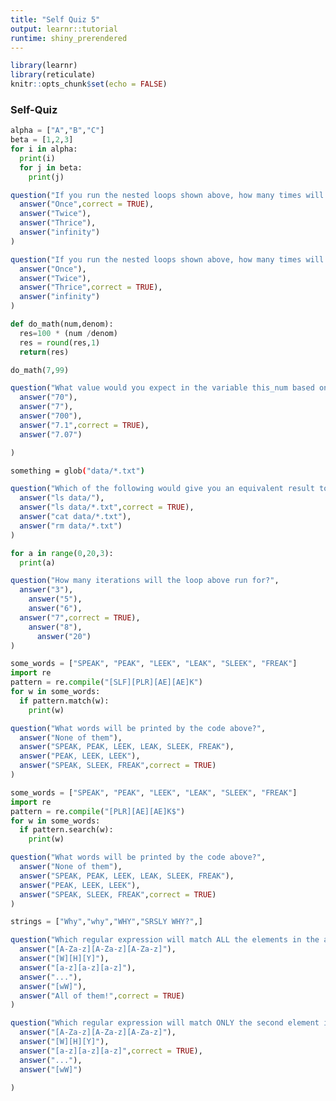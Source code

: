 ```yaml
---
title: "Self Quiz 5"
output: learnr::tutorial
runtime: shiny_prerendered
---
```



```r
library(learnr)
library(reticulate)
knitr::opts_chunk$set(echo = FALSE)
```


### Self-Quiz

```python
alpha = ["A","B","C"]
beta = [1,2,3]
for i in alpha:
  print(i)
  for j in beta:
    print(j)

```

```r
question("If you run the nested loops shown above, how many times will the letter C be printed?",
  answer("Once",correct = TRUE),       
  answer("Twice"),
  answer("Thrice"),
  answer("infinity")
)
```

```r
question("If you run the nested loops shown above, how many times will the number 1 be printed?",
  answer("Once"),       
  answer("Twice"),
  answer("Thrice",correct = TRUE),
  answer("infinity")
)
```

```python
def do_math(num,denom):
  res=100 * (num /denom)
  res = round(res,1)
  return(res)

do_math(7,99)
```


```r
question("What value would you expect in the variable this_num based on the code above?",
  answer("70"),
  answer("7"),
  answer("700"),
  answer("7.1",correct = TRUE),
  answer("7.07")

)
```

```bash
something = glob("data/*.txt") 
```


```r
question("Which of the following would give you an equivalent result to the Python code above?",
  answer("ls data/"),
  answer("ls data/*.txt",correct = TRUE),
  answer("cat data/*.txt"),
  answer("rm data/*.txt")
)
```


```python
for a in range(0,20,3):
  print(a)


```


```r
question("How many iterations will the loop above run for?",
  answer("3"),
    answer("5"),
    answer("6"),
  answer("7",correct = TRUE),
    answer("8"),
      answer("20")
)
```

```python
some_words = ["SPEAK", "PEAK", "LEEK", "LEAK", "SLEEK", "FREAK"]
import re
pattern = re.compile("[SLF][PLR][AE][AE]K")
for w in some_words:
  if pattern.match(w):
    print(w)
```

```r
question("What words will be printed by the code above?",
  answer("None of them"),
  answer("SPEAK, PEAK, LEEK, LEAK, SLEEK, FREAK"),
  answer("PEAK, LEEK, LEEK"),
  answer("SPEAK, SLEEK, FREAK",correct = TRUE)
)
```

```python
some_words = ["SPEAK", "PEAK", "LEEK", "LEAK", "SLEEK", "FREAK"]
import re
pattern = re.compile("[PLR][AE][AE]K$")
for w in some_words:
  if pattern.search(w):
    print(w)
```

```r
question("What words will be printed by the code above?",
  answer("None of them"),
  answer("SPEAK, PEAK, LEEK, LEAK, SLEEK, FREAK"),
  answer("PEAK, LEEK, LEEK"),
  answer("SPEAK, SLEEK, FREAK",correct = TRUE)
)
```


```python
strings = ["Why","why","WHY","SRSLY WHY?",]

```

```r
question("Which regular expression will match ALL the elements in the array shown above?",
  answer("[A-Za-z][A-Za-z][A-Za-z]"),
  answer("[W][H][Y]"),
  answer("[a-z][a-z][a-z]"),
  answer("..."),
  answer("[wW]"),
  answer("All of them!",correct = TRUE)
)
```

```r
question("Which regular expression will match ONLY the second element in the array shown above?",
  answer("[A-Za-z][A-Za-z][A-Za-z]"),
  answer("[W][H][Y]"),
  answer("[a-z][a-z][a-z]",correct = TRUE),
  answer("..."),
  answer("[wW]")
  
)
```

